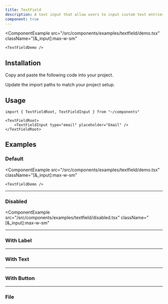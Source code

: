 ```yaml
---
title: TextField
description: A text input that allow users to input custom text entries with a keyboard.
component: true
---
```


<ComponentExample
	src="/src/components/examples/textfield/demo.tsx"
	className="[&_input]:max-w-sm"
>
	<TextFieldDemo />
</ComponentExample>

## Installation

<Steps>

<Step>Copy and paste the following code into your project.</Step>

<ComponentSource src="/src/components/ui/textfield.tsx" />

<Step>Update the import paths to match your project setup.</Step>

</Steps>

## Usage

```tsx
import { TextFieldRoot, TextFieldInput } from "~/components"
```

```tsx
<TextFieldRoot>
	<TextFieldInput type="email" placeholder="Email" />
</TextFieldRoot>
```

## Examples

### Default

<ComponentExample
	src="/src/components/examples/textfield/demo.tsx"
	className="[&_input]:max-w-sm"
>
	<TextFieldDemo />
</ComponentExample>

---

### Disabled

<ComponentExample
  src="/src/components/examples/textfield/disabled.tsx"
  className="[&_input]:max-w-sm"
>

  <TextFieldDisabled />
</ComponentExample>

---

### With Label

<ComponentExample src="/src/components/examples/textfield/with-label.tsx">
	<TextFieldWithLabel />
</ComponentExample>

---

### With Text

<ComponentExample src="/src/components/examples/textfield/with-text.tsx">
	<TextFieldWithText />
</ComponentExample>

---

### With Button

<ComponentExample src="/src/components/examples/textfield/with-button.tsx">
	<TextFieldWithButton />
</ComponentExample>

---

### File

<ComponentExample src="/src/components/examples/textfield/file.tsx">
	<TextFieldFile />
</ComponentExample>
